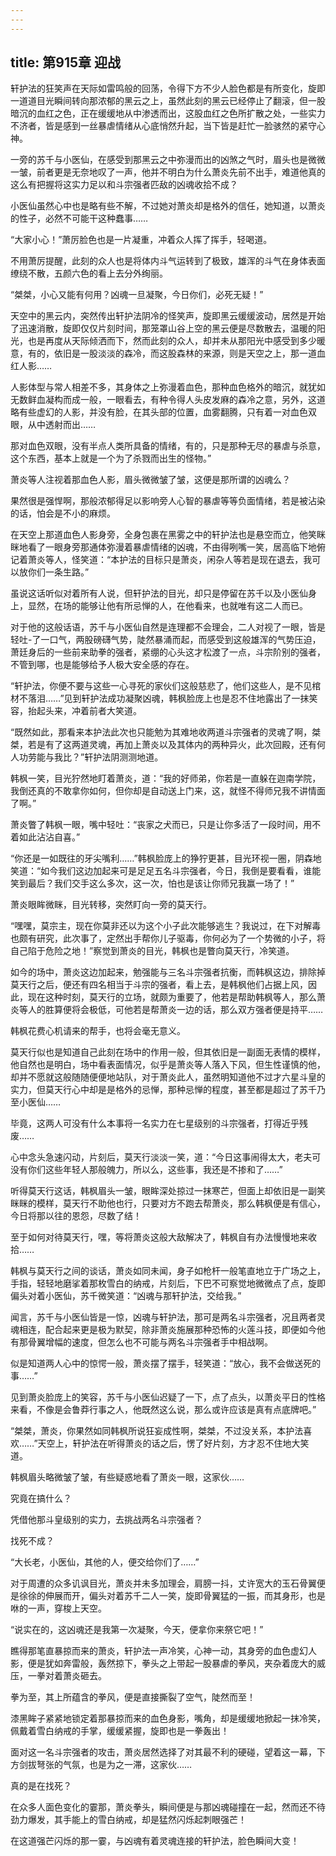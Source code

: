 ```yaml
---
---
---
```

title: 第915章 迎战
---



轩护法的狂笑声在天际如雷鸣般的回荡，令得下方不少人脸色都是有所变化，旋即一道道目光瞬间转向那浓郁的黑云之上，虽然此刻的黑云已经停止了翻滚，但一股暗沉的血红之色，正在缓缓地从中渗透而出，这股血红之色所扩散之处，一些实力不济者，皆是感到一丝暴虐情绪从心底悄然升起，当下皆是赶忙一脸骇然的紧守心神。

一旁的苏千与小医仙，在感受到那黑云之中弥漫而出的凶煞之气时，眉头也是微微一皱，前者更是无奈地叹了一声，他并不明白为什么萧炎先前不出手，难道他真的这么有把握将这实力足以和斗宗强者匹敌的凶魂收拾不成？

小医仙虽然心中也是略有些不解，不过她对萧炎却是格外的信任，她知道，以萧炎的性子，必然不可能干这种蠢事……

“大家小心！”萧厉脸色也是一片凝重，冲着众人挥了挥手，轻喝道。

不用萧厉提醒，此刻的众人也是将体内斗气运转到了极致，雄浑的斗气在身体表面缭绕不散，五颜六色的看上去分外绚丽。

“桀桀，小心又能有何用？凶魂一旦凝聚，今日你们，必死无疑！”

天空中的黑云内，突然传出轩护法阴冷的怪笑声，旋即黑云缓缓波动，居然是开始了迅速消散，旋即仅仅片刻时间，那笼罩山谷上空的黑云便是尽数散去，温暖的阳光，也是再度从天际倾洒而下，然而此刻的众人，却并未从那阳光中感受到多少暖意，有的，依旧是一股淡淡的森冷，而这股森林的来源，则是天空之上，那一道血红人影……

人影体型与常人相差不多，其身体之上弥漫着血色，那种血色格外的暗沉，就犹如无数鲜血凝构而成一般，一眼看去，有种令得人头皮发麻的森冷之意，另外，这道略有些虚幻的人影，并没有脸，在其头部的位置，血雾翻腾，只有着一对血色双眼，从中透射而出……

那对血色双眼，没有半点人类所具备的情绪，有的，只是那种无尽的暴虐与杀意，这个东西，基本上就是一个为了杀戮而出生的怪物。”

萧炎等人注视着那血色人影，眉头微微皱了皱，这便是那所谓的凶魂么？

果然很是强悍啊，那般浓郁得足以影响旁人心智的暴虐等等负面情绪，若是被沾染的话，怕会是不小的麻烦。

在天空上那道血色人影身旁，全身包裹在黑雾之中的轩护法也是悬空而立，他笑眯眯地看了一眼身旁那通体弥漫着暴虐情绪的凶魂，不由得咧嘴一笑，居高临下地俯记着萧炎等人，怪笑道：“本护法的目标只是萧炎，闲杂人等若是现在退去，我可以放你们一条生路。”

虽说这话听似对着所有人说，但轩护法的目光，却只是停留在苏千以及小医仙身上，显然，在场的能够让他有所忌惮的人，在他看来，也就唯有这二人而已。

对于他的这般话语，苏千与小医仙自然是连理都不会理会，二人对视了一眼，皆是轻吐-了一口气，两股磅礴气势，陡然暴涌而起，而感受到这般雄浑的气势压迫，萧廷身后的一些前来助拳的强者，紧绷的心头这才松渡了一点，斗宗阶别的强者，不管到哪，也是能够给予人极大安全感的存在。

“轩护法，你便不要与这些一心寻死的家伙们这般慈悲了，他们这些人，是不见棺材不落泪……”见到轩护法成功凝聚凶魂，韩枫脸庞上也是忍不住地露出了一抹笑容，抬起头来，冲着前者大笑道。

“既然如此，那看来本护法此次也只能勉为其难地收两道斗宗强者的灵魂了啊，桀桀，若是有了这两道灵魂，再加上萧炎以及其体内的两种异火，此次回殿，还有何人功劳能与我比？”轩护法阴测测地道。

韩枫一笑，目光狞然地盯着萧炎，道：“我的好师弟，你若是一直躲在迦南学院，我倒还真的不敢拿你如何，但你却是自动送上门来，这，就怪不得师兄我不讲情面了啊。”

萧炎瞥了韩枫一眼，嘴中轻吐：“丧家之犬而已，只是让你多活了一段时间，用不着如此沾沾自喜。”

“你还是一如既往的牙尖嘴利……”韩枫脸庞上的狰狞更甚，目光环视一圈，阴森地笑道：“如今我们这边加起来可是足足五名斗宗强者，今日，我倒是要看看，谁能笑到最后？我们交手这么多次，这一次，怕也是该让你师兄我赢一场了！”

萧炎眼眸微眯，目光转移，突然盯向一旁的莫天行。

“嘿嘿，莫宗主，现在你莫非还以为这个小子此次能够逃生？我说过，在下对解毒也颇有研究，此次事了，定然出手帮你儿子驱毒，你何必为了一个势微的小子，将自己陷于危险之地！”察觉到萧炎的目光，韩枫也是瞥向莫天行，冷笑道。

如今的场中，萧炎这边加起来，勉强能与三名斗宗强者抗衡，而韩枫这边，排除掉莫天行之后，便还有四名相当于斗宗的强者，看上去，是韩枫他们占据上风，因此，现在这种时刻，莫天行的立场，就颇为重要了，他若是帮助韩枫等人，那么萧炎等人的胜算便将会极低，可他若是帮萧炎一边的话，那么双方强者便是持平……

韩枫花费心机请来的帮手，也将会毫无意义。

莫天行似也是知道自己此刻在场中的作用一般，但其依旧是一副面无表情的模样，他自然也是明白，场中看表面情况，似乎是萧炎等人落入下风，但生性谨慎的他，却并不愿就这般随随便便地站队，对于萧炎此人，虽然明知道他不过才六星斗皇的实力，但莫天行心中却是是格外的忌惮，那种忌惮的程度，甚至都是超过了苏千乃至小医仙……

毕竟，这两人可没有什么本事将一名实力在七星级别的斗宗强者，打得近乎残废……

心中念头急速闪动，片刻后，莫天行淡淡一笑，道：“今日这事闹得太大，老夫可没有你们这些年轻人那般魄力，所以么，这些事，我还是不掺和了……”

听得莫天行这话，韩枫眉头一皱，眼眸深处掠过一抹寒芒，但面上却依旧是一副笑眯眯的模样，莫天行不助他也行，只要对方不跑去帮萧炎，那么韩枫便是有信心，今日将那以往的恩怨，尽数了结！

至于如何对待莫天行，嘿，等将萧炎这般大敌解决了，韩枫自有办法慢慢地来收拾……

韩枫与莫天行之间的谈话，萧炎如同未闻，身子如枪杆一般笔直地立于广场之上，手指，轻轻地磨挲着那枚雪白的纳戒，片刻后，下巴不可察觉地微微点了点，旋即偏头对着小医仙，苏千微笑道：“凶魂与那轩护法，交给我。”

闻言，苏千与小医仙皆是一惊，凶魂与轩护法，那可是两名斗宗强者，况且两者灵魂相连，配合起来更是极为默契，除非萧炎施展那种恐怖的火莲斗技，即便如今他有那骨翼增幅的速度，但怎么也不可能与两名斗宗强者手中相战啊。

似是知道两人心中的惊愕一般，萧炎摆了摆手，轻笑道：“放心，我不会做送死的事……”

见到萧炎脸庞上的笑容，苏千与小医仙迟疑了一下，点了点头，以萧炎平日的性格来看，不像是会鲁莽行事之人，他既然这么说，那么或许应该是真有点底牌吧。”

“桀桀，萧炎，你果然如同韩枫所说狂妄成性啊，桀桀，不过没关系，本护法喜欢……”天空上，轩护法在听得萧炎的话之后，愣了好片刻，方才忍不住地大笑道。

韩枫眉头略微皱了皱，有些疑惑地看了萧炎一眼，这家伙……

究竟在搞什么？

凭借他那斗皇级别的实力，去挑战两名斗宗强者？

找死不成？

“大长老，小医仙，其他的人，便交给你们了……”

对于周遭的众多讥讽目光，萧炎并未多加理会，肩膀一抖，丈许宽大的玉石骨翼便是徐徐的伸展而开，偏头对着苏千二人一笑，旋即骨翼猛的一振，而其身形，也是咻的一声，穿梭上天空。

“说实在的，这凶魂还是我第一次凝聚，今天，便拿你来祭它吧！”

瞧得那笔直暴掠而来的萧炎，轩护法一声冷笑，心神一动，其身旁的血色虚幻人影，便是犹如奔雷般，轰然掠下，拳头之上带起一股暴虐的拳风，夹杂着庞大的威压，一拳对着萧炎砸去。

拳为至，其上所蕴含的拳风，便是直接撕裂了空气，陡然而至！

漆黑眸子紧紧地锁定着那暴掠而来的血色身影，嘴角，却是缓缓地掀起一抹冷笑，佩戴着雪白纳戒的手掌，缓缓紧握，旋即也是一拳轰出！

面对这一名斗宗强者的攻击，萧炎居然选择了对其最不利的硬碰，望着这一幕，下方剑拔弩张的气氛，也是为之一滞，这家伙……

真的是在找死？

在众多人面色变化的霎那，萧炎拳头，瞬间便是与那凶魂碰撞在一起，然而还不待劲力爆发，其手能上的雪白纳戒，却是猛然闪烁起刺眼强芒！

在这道强芒闪烁的那一霎，与凶魂有着灵魂连接的轩护法，脸色瞬间大变！